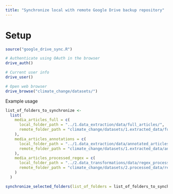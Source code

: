 ```yaml
---
title: "Synchronize local with remote Google Drive backup repository"
---
```


# Setup
```r
source("google_drive_sync.R")

# Authenticate using OAuth in the browser
drive_auth()

# Current user info
drive_user()

# Open web browser
drive_browse("climate_change/datasets/")

```


Example usage
```r
list_of_folders_to_synchronize <-
  list(
    media_articles_full = c(
      local_folder_path = "../1.data_extraction/data/full_articles/",
      remote_folder_path = "climate_change/datasets/1.extracted_data/full/"
    ),
    media_articles_annotations = c(
      local_folder_path = "../1.data_extraction/data/annotated_articles/",
      remote_folder_path = "climate_change/datasets/1.extracted_data/annotations/"
    ),
    media_articles_processed_regex = c(
      local_folder_path = "../2.data_transformations/data/regex_processed/",
      remote_folder_path = "climate_change/datasets/2.processed_data/regex_processed/"
    )
  )

synchronize_selected_folders(list_of_folders = list_of_folders_to_synchronize)


```

